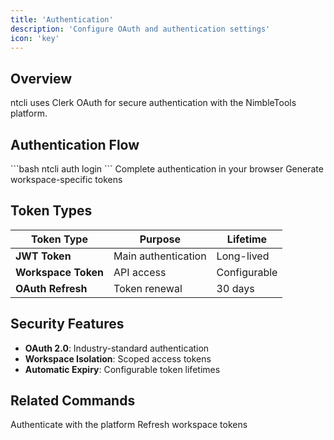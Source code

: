 ```yaml
---
title: 'Authentication'
description: 'Configure OAuth and authentication settings'
icon: 'key'
---
```


## Overview

ntcli uses Clerk OAuth for secure authentication with the NimbleTools platform.

## Authentication Flow

<Steps>
  <Step title="Login Command">
    ```bash
    ntcli auth login
    ```
  </Step>
  <Step title="Browser OAuth">
    Complete authentication in your browser
  </Step>
  <Step title="Workspace Access">
    Generate workspace-specific tokens
  </Step>
</Steps>

## Token Types

| Token Type | Purpose | Lifetime |
|------------|---------|----------|
| **JWT Token** | Main authentication | Long-lived |
| **Workspace Token** | API access | Configurable |
| **OAuth Refresh** | Token renewal | 30 days |

## Security Features

- **OAuth 2.0**: Industry-standard authentication
- **Workspace Isolation**: Scoped access tokens
- **Automatic Expiry**: Configurable token lifetimes

## Related Commands

<CardGroup cols={2}>
  <Card
    title="auth login"
    icon="right-to-bracket"
    href="/cli/commands/auth/login"
  >
    Authenticate with the platform
  </Card>
  <Card
    title="token refresh"
    icon="arrows-rotate"
    href="/cli/commands/token/refresh"
  >
    Refresh workspace tokens
  </Card>
</CardGroup>
